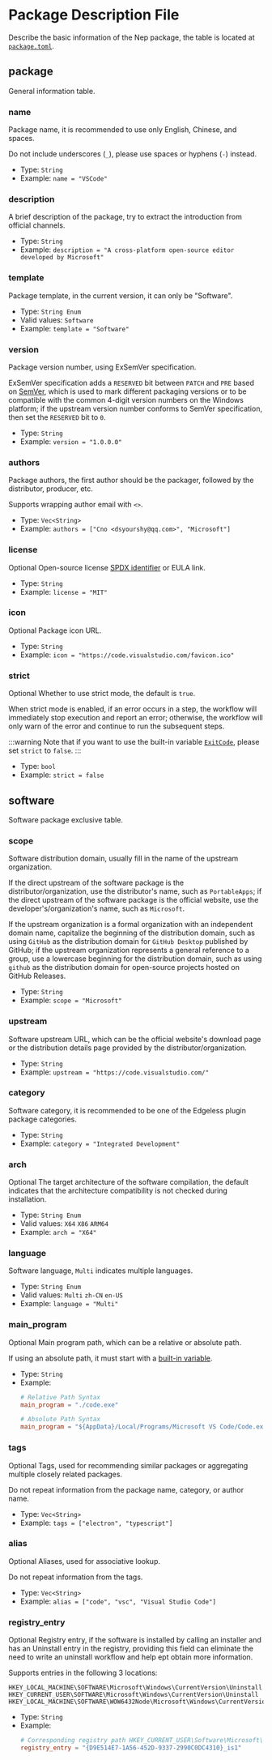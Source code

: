 # Package Description File

[//]: # (This file is automatically generated by script, do not modify it.)


Describe the basic information of the Nep package, the table is located at [`package.toml`](/nep/struct/2-inner.html#package-description-file).
## package
General information table.

### name
Package name, it is recommended to use only English, Chinese, and spaces.

Do not include underscores (`_`), please use spaces or hyphens (`-`) instead.
* Type: `String`  
* Example: `name = "VSCode"`

### description
A brief description of the package, try to extract the introduction from official channels.
* Type: `String`  
* Example: `description = "A cross-platform open-source editor developed by Microsoft"`

### template
Package template, in the current version, it can only be "Software".
* Type: `String Enum` 
* Valid values: `Software` 
* Example: `template = "Software"`

### version
Package version number, using ExSemVer specification.

ExSemVer specification adds a `RESERVED` bit between `PATCH` and `PRE` based on [SemVer](https://semver.org), which is used to mark different packaging versions or to be compatible with the common 4-digit version numbers on the Windows platform; if the upstream version number conforms to SemVer specification, then set the `RESERVED` bit to `0`.
* Type: `String`  
* Example: `version = "1.0.0.0"`

### authors
Package authors, the first author should be the packager, followed by the distributor, producer, etc.

Supports wrapping author email with `<>`.
* Type: `Vec<String>`  
* Example: `authors = ["Cno <dsyourshy@qq.com>", "Microsoft"]`

### license
<Tag>Optional</Tag> Open-source license [SPDX identifier](https://spdx.org/licenses/) or EULA link.
* Type: `String`  
* Example: `license = "MIT"`

### icon
<Tag>Optional</Tag> Package icon URL.
* Type: `String`  
* Example: `icon = "https://code.visualstudio.com/favicon.ico"`

### strict
<Tag>Optional</Tag> Whether to use strict mode, the default is `true`.

When strict mode is enabled, if an error occurs in a step, the workflow will immediately stop execution and report an error; otherwise, the workflow will only warn of the error and continue to run the subsequent steps.

:::warning
Note that if you want to use the built-in variable [`ExitCode`](/nep/definition/2-context#exitcode), please set `strict` to `false`.
:::
* Type: `bool`  
* Example: `strict = false`

## software
Software package exclusive table.

### scope
Software distribution domain, usually fill in the name of the upstream organization.

If the direct upstream of the software package is the distributor/organization, use the distributor's name, such as `PortableApps`; if the direct upstream of the software package is the official website, use the developer's/organization's name, such as `Microsoft`.

If the upstream organization is a formal organization with an independent domain name, capitalize the beginning of the distribution domain, such as using `GitHub` as the distribution domain for `GitHub Desktop` published by GitHub; if the upstream organization represents a general reference to a group, use a lowercase beginning for the distribution domain, such as using `github` as the distribution domain for open-source projects hosted on GitHub Releases.
* Type: `String`  
* Example: `scope = "Microsoft"`

### upstream
Software upstream URL, which can be the official website's download page or the distribution details page provided by the distributor/organization.
* Type: `String`  
* Example: `upstream = "https://code.visualstudio.com/"`

### category
Software category, it is recommended to be one of the Edgeless plugin package categories.
* Type: `String`  
* Example: `category = "Integrated Development"`

### arch
<Tag>Optional</Tag> The target architecture of the software compilation, the default indicates that the architecture compatibility is not checked during installation.
* Type: `String Enum` 
* Valid values: `X64` `X86` `ARM64` 
* Example: `arch = "X64"`

### language
Software language, `Multi` indicates multiple languages.
* Type: `String Enum` 
* Valid values: `Multi` `zh-CN` `en-US` 
* Example: `language = "Multi"`

### main_program
<Tag>Optional</Tag> Main program path, which can be a relative or absolute path.

If using an absolute path, it must start with a [built-in variable](/nep/workflow/2-context.html#built-in-variables).
* Type: `String`  
* Example:
  ```toml
  # Relative Path Syntax
  main_program = "./code.exe"
  
  # Absolute Path Syntax
  main_program = "${AppData}/Local/Programs/Microsoft VS Code/Code.exe"
  ```

### tags
<Tag>Optional</Tag> Tags, used for recommending similar packages or aggregating multiple closely related packages.

Do not repeat information from the package name, category, or author name.
* Type: `Vec<String>`  
* Example: `tags = ["electron", "typescript"]`

### alias
<Tag>Optional</Tag> Aliases, used for associative lookup.

Do not repeat information from the tags.
* Type: `Vec<String>`  
* Example: `alias = ["code", "vsc", "Visual Studio Code"]`

### registry_entry
<Tag>Optional</Tag> Registry entry, if the software is installed by calling an installer and has an Uninstall entry in the registry, providing this field can eliminate the need to write an uninstall workflow and help ept obtain more information.

Supports entries in the following 3 locations:

```
HKEY_LOCAL_MACHINE\SOFTWARE\Microsoft\Windows\CurrentVersion\Uninstall
HKEY_CURRENT_USER\SOFTWARE\Microsoft\Windows\CurrentVersion\Uninstall
HKEY_LOCAL_MACHINE\SOFTWARE\WOW6432Node\Microsoft\Windows\CurrentVersion\Uninstall
```
* Type: `String`  
* Example:
  ```toml
  # Corresponding registry path HKEY_CURRENT_USER\Software\Microsoft\Windows\CurrentVersion\Uninstall\{D9E514E7-1A56-452D-9337-2990C0DC4310}_is1
  registry_entry = "{D9E514E7-1A56-452D-9337-2990C0DC4310}_is1"
  ```
